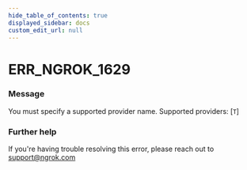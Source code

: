 ```yaml
---
hide_table_of_contents: true
displayed_sidebar: docs
custom_edit_url: null
---
```



# ERR_NGROK_1629

### Message

You must specify a supported provider name. Supported providers: [`T`]

### Further help

If you're having trouble resolving this error, please reach out to [support@ngrok.com](mailto:support@ngrok.com?subject=Help%20with%20ERR_NGROK_1629)

<ErrorDetails error="err_ngrok_1629" />
